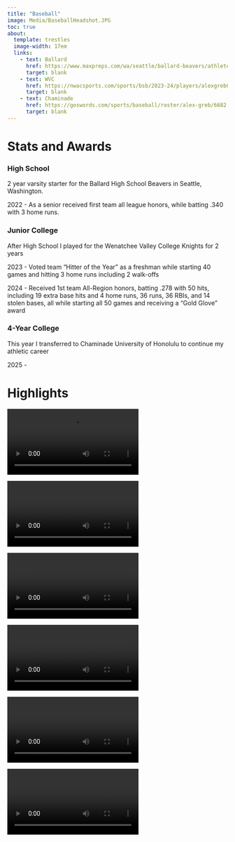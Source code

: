 ```yaml
---
title: "Baseball"
image: Media/BaseballHeadshot.JPG
toc: true
about: 
  template: trestles
  image-width: 17em
  links:
    - text: Ballard
      href: https://www.maxpreps.com/wa/seattle/ballard-beavers/athletes/alex-greb/baseball/stats/?careerid=kr4mgbak81ap9
      target: blank
    - text: WVC
      href: https://nwacsports.com/sports/bsb/2023-24/players/alexgreb07h6?view=profile
      target: blank
    - text: Chaminade
      href: https://goswords.com/sports/baseball/roster/alex-greb/6682
      target: blank
---
```


# Stats and Awards

### High School

2 year varsity starter for the Ballard High School Beavers in Seattle, Washington.

2022 - As a senior received first team all league honors, while batting .340 with 3 home runs.

### Junior College

After High School I played for the Wenatchee Valley College Knights for 2 years

2023 - Voted team "Hitter of the Year" as a freshman while starting 40 games and hitting 3 home runs including 2 walk-offs

2024 - Received 1st team All-Region honors, batting .278 with 50 hits, including 19 extra base hits and 4 home runs, 36 runs, 36 RBIs, and 14 stolen bases, all while starting all 50 games and receiving a "Gold Glove" award

### 4-Year College

This year I transferred to Chaminade University of Honolulu to continue my athletic career

2025 -

# Highlights

![](media/Walkoff1.mov){fig-align="center"}

![](media/Walkoff2.mov){fig-align="center"}

![](media/Homerun1.mov){fig-align="center"}

![](media/Homerun2.mov){fig-align="center"}

![](media/Homerun3.mov){fig-align="center"}

![](media/Homerun4.mov){fig-align="center"}
